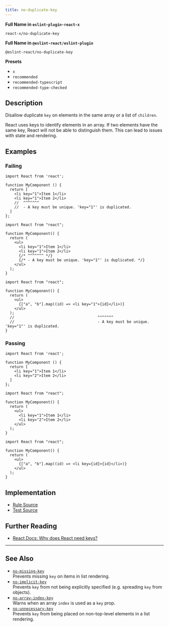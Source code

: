 ```yaml
---
title: no-duplicate-key
---
```


**Full Name in `eslint-plugin-react-x`**

```plain copy
react-x/no-duplicate-key
```

**Full Name in `@eslint-react/eslint-plugin`**

```plain copy
@eslint-react/no-duplicate-key
```

**Presets**

- `x`
- `recommended`
- `recommended-typescript`
- `recommended-type-checked`

## Description

Disallow duplicate `key` on elements in the same array or a list of `children`.

React uses keys to identify elements in an array. If two elements have the same key, React will not be able to distinguish them. This can lead to issues with state and rendering.

## Examples

### Failing

```tsx
import React from 'react';

function MyComponent () {
  return [
    <li key="1">Item 1</li>
    <li key="1">Item 2</li>
    //  ^^^^^^^
    //  - A key must be unique. 'key="1"' is duplicated.
  ]
};
```

```tsx
import React from "react";

function MyComponent() {
  return (
    <ul>
      <li key="1">Item 1</li>
      <li key="1">Item 2</li>
      {/* ^^^^^^^ */}
      {/* - A key must be unique. 'key="1"' is duplicated. */}
    </ul>
  );
}
```

```tsx
import React from "react";

function MyComponent() {
  return (
    <ul>
      {["a", "b"].map((id) => <li key="1">{id}</li>)}
    </ul>
  );
  //                                     ^^^^^^^
  //                                     - A key must be unique. 'key="1"' is duplicated.
}
```

### Passing

```tsx
import React from 'react';

function MyComponent () {
  return [
    <li key="1">Item 1</li>
    <li key="2">Item 2</li>
  ]
};
```

```tsx
import React from "react";

function MyComponent() {
  return (
    <ul>
      <li key="1">Item 1</li>
      <li key="2">Item 2</li>
    </ul>
  );
}
```

```tsx
import React from "react";

function MyComponent() {
  return (
    <ul>
      {["a", "b"].map((id) => <li key={id}>{id}</li>)}
    </ul>
  );
}
```

## Implementation

- [Rule Source](https://github.com/Rel1cx/eslint-react/tree/main/packages/plugins/eslint-plugin-react-x/src/rules/no-duplicate-key.ts)
- [Test Source](https://github.com/Rel1cx/eslint-react/tree/main/packages/plugins/eslint-plugin-react-x/src/rules/no-duplicate-key.spec.ts)

## Further Reading

- [React Docs: Why does React need keys?](https://react.dev/learn/rendering-lists#why-does-react-need-keys)

---

## See Also

- [`no-missing-key`](./no-missing-key)\
  Prevents missing `key` on items in list rendering.
- [`no-implicit-key`](./no-implicit-key)\
  Prevents `key` from not being explicitly specified (e.g. spreading `key` from objects).
- [`no-array-index-key`](./no-array-index-key)\
  Warns when an array `index` is used as a `key` prop.
- [`no-unnecessary-key`](./no-unnecessary-key)\
  Prevents `key` from being placed on non-top-level elements in a list rendering.
